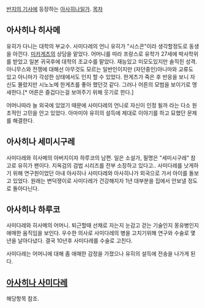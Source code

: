 [[반지의 기사]]에 등장하는 [[아사히나]]일가.
[[목차]]


== 아사히나 히사메 ==
유히가 다니는 대학의 부교수. 사미다레의 언니 유히가 "시스콘"이라 생각할정도로 동생을 아낀다. [[미카게츠]]의 상담을 맡았다. 어머니를 따라 프랑스로 유학가 27세에 박사학위를 받았고 일본 귀국후에 대학의 조교수를 맡았다. 재능있고 미모도있지만 솔직힌 성격. 아니무스와 전쟁에 대해선 아무것도 모르는 일반인이지만 (자던중인)아니마와 교류도 있고 아니마가 각성한 상태에서도 인지 할 수 있었다. 한게츠가 죽은 후 반응을 보니 자신도 몰랐지만 시노노메 한게츠를 좋아 했던것 같다. 그러나 어른의 모범을 보이기로 맹새한다.[* 어른은 즐겁다는걸 보여주기 위해 웃기로 한다.]

어머니따라 늘 외국에 있었기 때문에 사미다레의 언니로 자신이 인정 될까 라는 다소 원초적인 고민을 안고 있었다. 아마미야 유히의 설득에 제대로 이야기를 하고 묘했던 문제를 해결한다.


== 아사히나 세미시구레 == 
사미다레와 히사메의 아버지이자 하루코의 남편.
일은 소설가, 필명은 "세미시구레" 참고로 유히가 팬이다. 지옥검의 검법 시리즈를 전부 소장하고 있다고.. 사미다레를 낫게하기 위해 연구원이었던 아내
아사히나 사미다레와 아사히나가 외국으로 가서 아이를 돌보고 있었다. 원래는 변덕쟁이로 사미다레가 건강해지자 1년 대부분을 집에서 안보낼 정도로 돌아다닌다.


== 아사히나 하루코 ==
사미다레와 히사메의 어머니. 퇴근할때 선채로 자는지 눈감고 걷는 기술인지 몽유병인지 애매한 움직임을 보인다. 우수한 의사로 사미다레의 병을 고치기위해 연구와 수술로 몇년을 날아다녔다. 결국 10년후 사미다레를 수술로 고친다.

사미다레는 어머니에 대해 좀 애매한 감정을 가졌으나 유히의 설득에 전송을 나가게 된다.

== [[아사히나 사미다레]] ==
해당항목 참조.
